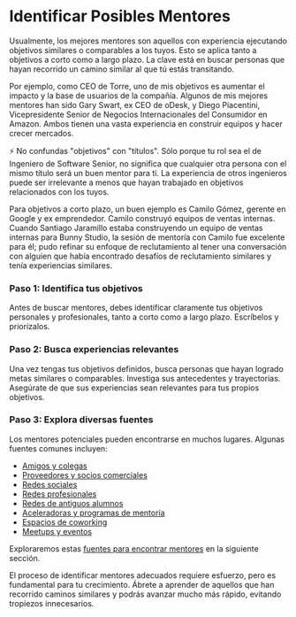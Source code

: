 
# Identificar Posibles Mentores

Usualmente, los mejores mentores son aquellos con experiencia ejecutando objetivos similares o comparables a los tuyos. Esto se aplica tanto a objetivos a corto como a largo plazo. La clave está en buscar personas que hayan recorrido un camino similar al que tú estás transitando.

Por ejemplo, como CEO de Torre, uno de mis objetivos es aumentar el impacto y la base de usuarios de la compañía. Algunos de mis mejores mentores han sido Gary Swart, ex CEO de oDesk, y Diego Piacentini, Vicepresidente Senior de Negocios Internacionales del Consumidor en Amazon. Ambos tienen una vasta experiencia en construir equipos y hacer crecer mercados.

<Callout>
⚡ No confundas "objetivos" con "títulos". Sólo porque tu rol sea el de Ingeniero de Software Senior, no significa que cualquier otra persona con el mismo título será un buen mentor para ti. La experiencia de otros ingenieros puede ser irrelevante a menos que hayan trabajado en objetivos relacionados con los tuyos.
</Callout>

Para objetivos a corto plazo, un buen ejemplo es Camilo Gómez, gerente en Google y ex emprendedor. Camilo construyó equipos de ventas internas. Cuando Santiago Jaramillo estaba construyendo un equipo de ventas internas para Bunny Studio, la sesión de mentoría con Camilo fue excelente para él; pudo refinar su enfoque de reclutamiento al tener una conversación con alguien que había encontrado desafíos de reclutamiento similares y tenía experiencias similares.

<Steps>

### Paso 1: Identifica tus objetivos
Antes de buscar mentores, debes identificar claramente tus objetivos personales y profesionales, tanto a corto como a largo plazo. Escríbelos y priorízalos.

### Paso 2: Busca experiencias relevantes
Una vez tengas tus objetivos definidos, busca personas que hayan logrado metas similares o comparables. Investiga sus antecedentes y trayectorias. Asegúrate de que sus experiencias sean relevantes para tus propios objetivos.

### Paso 3: Explora diversas fuentes
Los mentores potenciales pueden encontrarse en muchos lugares. Algunas fuentes comunes incluyen:

- [Amigos y colegas](/comprometerse-mentores/contacto-conocidos)
- [Proveedores y socios comerciales](/comprometerse-mentores/contacto-conocidos) 
- [Redes sociales](/comprometerse-mentores/contacto-frio)
- [Redes profesionales](/comprometerse-mentores/contacto-comun)
- [Redes de antiguos alumnos](/comprometerse-mentores/contacto-comun)
- [Aceleradoras y programas de mentoría](/comprometerse-mentores/contacto-comun)
- [Espacios de coworking](/comprometerse-mentores/contacto-conocidos)
- [Meetups y eventos](/comprometerse-mentores/contacto-frio)

Exploraremos estas [fuentes para encontrar mentores](/identificar-mentores/fuentes-mentores) en la siguiente sección.

</Steps>

El proceso de identificar mentores adecuados requiere esfuerzo, pero es fundamental para tu crecimiento. Ábrete a aprender de aquellos que han recorrido caminos similares y podrás avanzar mucho más rápido, evitando tropiezos innecesarios.
